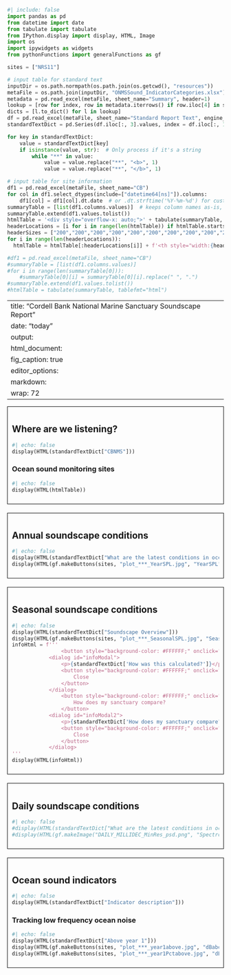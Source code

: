 ```python
#| include: false
import pandas as pd
from datetime import date
from tabulate import tabulate
from IPython.display import display, HTML, Image
import os
import ipywidgets as widgets
from pythonFunctions import generalFunctions as gf

sites = ["NRS11"]

# input table for standard text
inputDir = os.path.normpath(os.path.join(os.getcwd(), "resources"))
metaFile = os.path.join(inputDir, "ONMSSound_IndicatorCategories.xlsx")
metadata = pd.read_excel(metaFile, sheet_name="Summary", header=1)
lookup = [row for index, row in metadata.iterrows() if row.iloc[4] in sites]
dicts = [l.to_dict() for l in lookup]
df = pd.read_excel(metaFile, sheet_name="Standard Report Text", engine_kwargs={'keep_links': True})
standardTextDict = pd.Series(df.iloc[:, 3].values, index = df.iloc[:, 1]).to_dict()

for key in standardTextDict:
    value = standardTextDict[key]
    if isinstance(value, str):  # Only process if it's a string
        while "**" in value:
            value = value.replace("**", "<b>", 1)
            value = value.replace("**", "</b>", 1)

# input table for site information
df1 = pd.read_excel(metaFile, sheet_name="CB")
for col in df1.select_dtypes(include=["datetime64[ns]"]).columns:
    df1[col] = df1[col].dt.date  # or .dt.strftime('%Y-%m-%d') for custom format
summaryTable = [list(df1.columns.values)]  # keeps column names as-is, with spaces
summaryTable.extend(df1.values.tolist())
htmlTable = '<div style="overflow-x: auto;">' + tabulate(summaryTable, tablefmt="unsafehtml") + '</div>'
headerLocations = [i for i in range(len(htmlTable)) if htmlTable.startswith("<th>", i)]
headerSizes = ["200","200","200","200","200","200","200","200","200","200","200"]
for i in range(len(headerLocations)):
  htmlTable = htmlTable[:headerLocations[i]] + f'<th style="width:{headerSizes[i]}"' + htmlTable[headerLocations[i]+4:]

#df1 = pd.read_excel(metaFile, sheet_name="CB")
#summaryTable = [list(df1.columns.values)]
#for i in range(len(summaryTable[0])):
    #summaryTable[0][i] = summaryTable[0][i].replace(" ", ".")
#summaryTable.extend(df1.values.tolist())
#htmlTable = tabulate(summaryTable, tablefmt="html")
```

---
title: "Cordell Bank National Marine Sanctuary Soundscape Report"
date: "today"
output: 
  html_document: 
    fig_caption: true
editor_options: 
  markdown: 
    wrap: 72
---

::: {style="border: 1px solid black; padding: 10px; margin-bottom: 20px;"}
## Where are we listening?
```python
#| echo: false
display(HTML(standardTextDict["CBNMS"]))
```

### Ocean sound monitoring sites
```python
#| echo: false
display(HTML(htmlTable))
```
:::
::: {style="border: 1px solid black; padding: 10px; margin-bottom: 20px;"}
## Annual soundscape conditions
```python
#| echo: false
display(HTML(standardTextDict["What are the latest conditions in ocean sound?"]))
display(HTML(gf.makeButtons(sites, "plot_***_YearSPL.jpg", "YearSPL")))
```
:::
::: {style="border: 1px solid black; padding: 10px; margin-bottom: 20px;"}
## Seasonal soundscape conditions
```python
#| echo: false
display(HTML(standardTextDict["Soundscape Overview"]))
display(HTML(gf.makeButtons(sites, "plot_***_SeasonalSPL.jpg", "Seasons")))
infoHtml = f'''
                <button style="background-color: #FFFFFF;" onclick="document.getElementById(&#39;infoModal&#39;).showModal()">How was this calculated?</button>
            <dialog id="infoModal">
                <p>{standardTextDict['How was this calculated?']}</p>
                <button style="background-color: #FFFFFF;" onclick="document.getElementById(&#39;infoModal&#39;).close()">
                    Close
                </button>
            </dialog>
                <button style="background-color: #FFFFFF;" onclick="document.getElementById(&#39;infoModal2&#39;).showModal()">
                    How does my sanctuary compare?
                </button>
            <dialog id="infoModal2">
                <p>{standardTextDict['How does my sanctuary compare?']}</p>
                <button style="background-color: #FFFFFF;" onclick="document.getElementById(&#39;infoModal2&#39;).close()">
                    Close
                </button>
            </dialog>
'''
display(HTML(infoHtml))
```
:::

::: {style="border: 1px solid black; padding: 10px; margin-bottom: 20px;"}
## Daily soundscape conditions
```python
#| echo: false
#display(HTML(standardTextDict["What are the latest conditions in ocean sound?"]))
#display(HTML(gf.makeImage("DAILY_MILLIDEC_MinRes_psd.png", "Spectrogram")))
```
:::

::: {style="border: 1px solid black; padding: 10px; margin-bottom: 20px;"}
## Ocean sound indicators
```python
#| echo: false
display(HTML(standardTextDict["Indicator description"]))
```
### Tracking low frequency ocean noise
```python
#| echo: false
display(HTML(standardTextDict["Above year 1"])) 
display(HTML(gf.makeButtons(sites, "plot_***_year1above.jpg", "dBabove")))
display(HTML(gf.makeButtons(sites, "plot_***_year1Pctabove.jpg", "dBabove"))) 
```
:::

